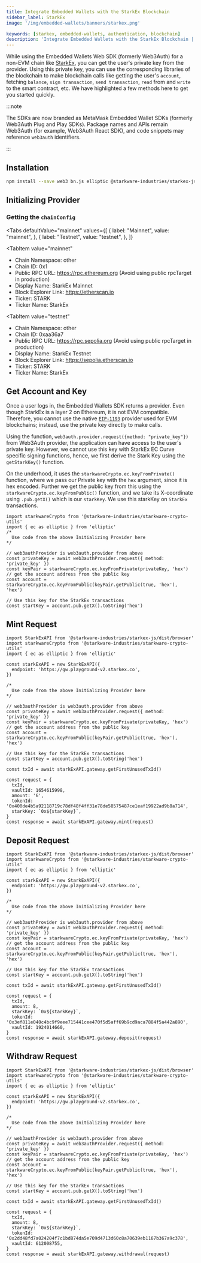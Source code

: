 ```yaml
---
title: Integrate Embedded Wallets with the StarkEx Blockchain
sidebar_label: StarkEx
image: '/img/embedded-wallets/banners/starkex.png'

keywords: [starkex, embedded-wallets, authentication, blockchain]
description: 'Integrate Embedded Wallets with the StarkEx Blockchain | Embedded Wallets'
---
```



While using the Embedded Wallets Web SDK (formerly Web3Auth) for a non-EVM chain like [StarkEx](https://starkware.co/starkex/), you can get the user's private key from the provider. Using this private key, you can use the corresponding libraries of the blockchain to make blockchain calls like getting the user's `account`, fetching `balance`, `sign transaction`, `send transaction`, `read` from and `write` to the smart contract, etc. We have highlighted a few methods here to get you started quickly.

:::note

The SDKs are now branded as MetaMask Embedded Wallet SDKs (formerly Web3Auth Plug and Play SDKs). Package names and APIs remain Web3Auth (for example, Web3Auth React SDK), and code snippets may reference `web3auth` identifiers.

:::

## Installation

```bash npm2yarn
npm install --save web3 bn.js elliptic @starkware-industries/starkex-js @starkware-industries/starkware-crypto-utils
```

## Initializing Provider

### Getting the `chainConfig`

<Tabs
 defaultValue="mainnet"
  values={[
    { label: "Mainnet", value: "mainnet", },
    { label: "Testnet", value: "testnet", },
  ]}
>
<TabItem
  value="mainnet"
>

- Chain Namespace: other
- Chain ID: 0x1
- Public RPC URL: https://rpc.ethereum.org (Avoid using public rpcTarget in production)
- Display Name: StarkEx Mainnet
- Block Explorer Link: https://etherscan.io
- Ticker: STARK
- Ticker Name: StarkEx

</TabItem>

<TabItem
  value="testnet"
>

- Chain Namespace: other
- Chain ID: 0xaa36a7
- Public RPC URL: https://rpc.sepolia.org (Avoid using public rpcTarget in production)
- Display Name: StarkEx Testnet
- Block Explorer Link: https://sepolia.etherscan.io
- Ticker: STARK
- Ticker Name: StarkEx

</TabItem>
</Tabs>

## Get Account and Key

Once a user logs in, the Embedded Wallets SDK returns a provider. Even though StarkEx is a layer 2 on Ethereum, it is not EVM compatible. Therefore, you cannot use the native [`EIP-1193`](https://eips.ethereum.org/EIPS/eip-1193) provider used for EVM blockchains; instead, use the private key directly to make calls.

Using the function, `web3auth.provider.request({method: "private_key"})` from Web3Auth provider, the application can have access to the user's private key. However, we cannot use this key with StarkEx EC Curve specific signing functions, hence, we first derive the Stark Key using the `getStarkKey()` function.

On the underhood, it uses the `starkwareCrypto.ec.keyFromPrivate()` function, where we pass our Private key with the `hex` argument, since it is hex encoded. Further we get the public key from this using the `starkwareCrypto.ec.keyFromPublic()` function, and we take its X-coordinate using `.pub.getX()` which is our `starkKey`. We use this starkKey on `StarkEx` transactions.

```tsx
import starkwareCrypto from '@starkware-industries/starkware-crypto-utils'
import { ec as elliptic } from 'elliptic'
/*
  Use code from the above Initializing Provider here
*/

// web3authProvider is web3auth.provider from above
const privateKey = await web3authProvider.request({ method: 'private_key' })
const keyPair = starkwareCrypto.ec.keyFromPrivate(privateKey, 'hex')
// get the account address from the public key
const account = starkwareCrypto.ec.keyFromPublic(keyPair.getPublic(true, 'hex'), 'hex')

// Use this key for the StarkEx transactions
const startKey = account.pub.getX().toString('hex')
```

## Mint Request

```tsx
import StarkExAPI from '@starkware-industries/starkex-js/dist/browser'
import starkwareCrypto from '@starkware-industries/starkware-crypto-utils'
import { ec as elliptic } from 'elliptic'

const starkExAPI = new StarkExAPI({
  endpoint: 'https://gw.playground-v2.starkex.co',
})

/*
  Use code from the above Initializing Provider here
*/

// web3authProvider is web3auth.provider from above
const privateKey = await web3authProvider.request({ method: 'private_key' })
const keyPair = starkwareCrypto.ec.keyFromPrivate(privateKey, 'hex')
// get the account address from the public key
const account = starkwareCrypto.ec.keyFromPublic(keyPair.getPublic(true, 'hex'), 'hex')

// Use this key for the StarkEx transactions
const startKey = account.pub.getX().toString('hex')

const txId = await starkExAPI.gateway.getFirstUnusedTxId()

const request = {
  txId,
  vaultId: 1654615998,
  amount: '6',
  tokenId: '0x400de4b5a92118719c78df48f4ff31e78de58575487ce1eaf19922ad9b8a714',
  starkKey: `0x${starkKey}`,
}
const response = await starkExAPI.gateway.mint(request)
```

## Deposit Request

```tsx
import StarkExAPI from '@starkware-industries/starkex-js/dist/browser'
import starkwareCrypto from '@starkware-industries/starkware-crypto-utils'
import { ec as elliptic } from 'elliptic'

const starkExAPI = new StarkExAPI({
  endpoint: 'https://gw.playground-v2.starkex.co',
})

/*
  Use code from the above Initializing Provider here
*/

// web3authProvider is web3auth.provider from above
const privateKey = await web3authProvider.request({ method: 'private_key' })
const keyPair = starkwareCrypto.ec.keyFromPrivate(privateKey, 'hex')
// get the account address from the public key
const account = starkwareCrypto.ec.keyFromPublic(keyPair.getPublic(true, 'hex'), 'hex')

// Use this key for the StarkEx transactions
const startKey = account.pub.getX().toString('hex')

const txId = await starkExAPI.gateway.getFirstUnusedTxId()

const request = {
  txId,
  amount: 8,
  starkKey: `0x${starkKey}`,
  tokenId: '0x3ef811e040c4bc9f9eee715441cee470f5d5aff69b9cd9aca7884f5a442a890',
  vaultId: 1924014660,
}
const response = await starkExAPI.gateway.deposit(request)
```

## Withdraw Request

```tsx
import StarkExAPI from '@starkware-industries/starkex-js/dist/browser'
import starkwareCrypto from '@starkware-industries/starkware-crypto-utils'
import { ec as elliptic } from 'elliptic'

const starkExAPI = new StarkExAPI({
  endpoint: 'https://gw.playground-v2.starkex.co',
})

/*
  Use code from the above Initializing Provider here
*/

// web3authProvider is web3auth.provider from above
const privateKey = await web3authProvider.request({ method: 'private_key' })
const keyPair = starkwareCrypto.ec.keyFromPrivate(privateKey, 'hex')
// get the account address from the public key
const account = starkwareCrypto.ec.keyFromPublic(keyPair.getPublic(true, 'hex'), 'hex')

// Use this key for the StarkEx transactions
const startKey = account.pub.getX().toString('hex')

const txId = await starkExAPI.gateway.getFirstUnusedTxId()

const request = {
  txId,
  amount: 8,
  starkKey: `0x${starkKey}`,
  tokenId: '0x2dd48fd7a024204f7c1bd874da5e709d4713d60c8a70639eb1167b367a9c378',
  vaultId: 612008755,
}
const response = await starkExAPI.gateway.withdrawal(request)
```
